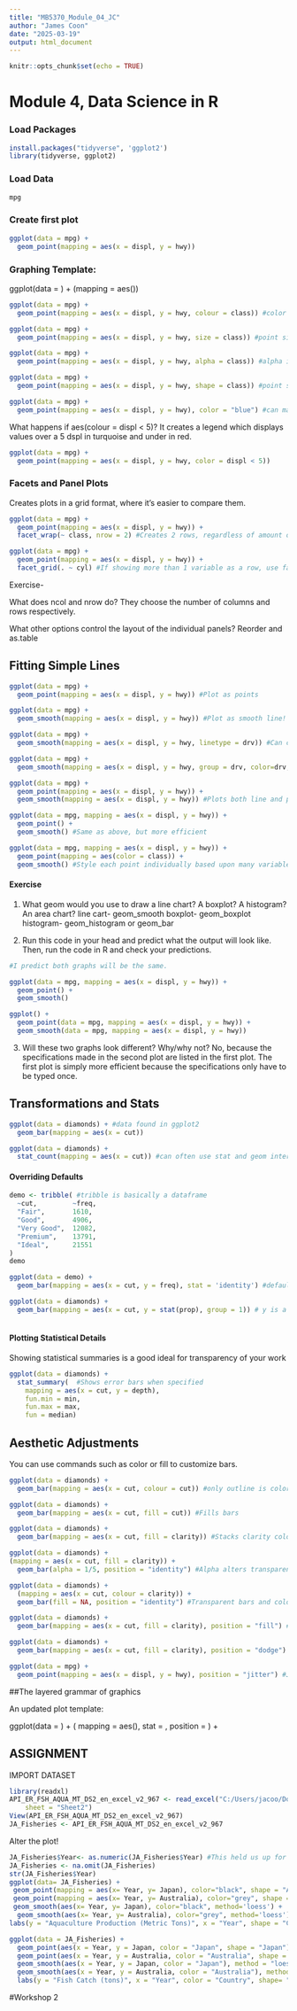 ```yaml
---
title: "MB5370_Module_04_JC"
author: "James Coon"
date: "2025-03-19"
output: html_document
---
```


```r
knitr::opts_chunk$set(echo = TRUE)
```

# Module 4, Data Science in R

### Load Packages
```r
install.packages("tidyverse", 'ggplot2')
library(tidyverse, ggplot2)
```

### Load Data
```r
mpg
```

### Create first plot
```r
ggplot(data = mpg) + 
  geom_point(mapping = aes(x = displ, y = hwy))
```

### Graphing Template:

ggplot(data = <DATA>) + 
  <GEOM_FUNCTION>(mapping = aes(<MAPPINGS>))

```r
ggplot(data = mpg) + 
  geom_point(mapping = aes(x = displ, y = hwy, colour = class)) #color by class!

ggplot(data = mpg) + 
  geom_point(mapping = aes(x = displ, y = hwy, size = class)) #point size by class!

ggplot(data = mpg) + 
  geom_point(mapping = aes(x = displ, y = hwy, alpha = class)) #alpha is transparency, thus transparency by class!

ggplot(data = mpg) + 
  geom_point(mapping = aes(x = displ, y = hwy, shape = class)) #point shape by class!

ggplot(data = mpg) + 
  geom_point(mapping = aes(x = displ, y = hwy), color = "blue") #can manually make all points whatever color you want!
```
What happens if aes(colour = displ < 5)?
It creates a legend which displays values over a 5 dspl in turquoise and under in red.
```r
ggplot(data = mpg) + 
  geom_point(mapping = aes(x = displ, y = hwy, color = displ < 5))
```

### Facets and Panel Plots

Creates plots in a grid format, where it's easier to compare them.
```r
ggplot(data = mpg) + 
  geom_point(mapping = aes(x = displ, y = hwy)) + 
  facet_wrap(~ class, nrow = 2) #Creates 2 rows, regardless of amount of variables/plots

ggplot(data = mpg) + 
  geom_point(mapping = aes(x = displ, y = hwy)) + 
  facet_grid(. ~ cyl) #If showing more than 1 variable as a row, use facet_grid instead of facet_wrap.

```
Exercise-

What does ncol and nrow do?
They choose the number of columns and rows respectively.

What other options control the layout of the individual panels? 
Reorder and as.table

## Fitting Simple Lines

```r
ggplot(data = mpg) + 
  geom_point(mapping = aes(x = displ, y = hwy)) #Plot as points

ggplot(data = mpg) + 
  geom_smooth(mapping = aes(x = displ, y = hwy)) #Plot as smooth line! geom_smooth

ggplot(data = mpg) + 
  geom_smooth(mapping = aes(x = displ, y = hwy, linetype = drv)) #Can change plot line by class!

ggplot(data = mpg) +
  geom_smooth(mapping = aes(x = displ, y = hwy, group = drv, color=drv, linetype = drv)) #Change some aesthetic based on drv

ggplot(data = mpg) + 
  geom_point(mapping = aes(x = displ, y = hwy)) +
  geom_smooth(mapping = aes(x = displ, y = hwy)) #Plots both line and points. Must just be used additively

ggplot(data = mpg, mapping = aes(x = displ, y = hwy)) + 
  geom_point() + 
  geom_smooth() #Same as above, but more efficient

ggplot(data = mpg, mapping = aes(x = displ, y = hwy)) + 
  geom_point(mapping = aes(color = class)) + 
  geom_smooth() #Style each point individually based upon many variables
```

#### Exercise

1. What geom would you use to draw a line chart? A boxplot? A histogram? An area chart?
line cart- geom_smooth
boxplot- geom_boxplot
histogram- geom_histogram or geom_bar

2. Run this code in your head and predict what the output will look like. Then, run the code in R and check your predictions.
```r
#I predict both graphs will be the same.

ggplot(data = mpg, mapping = aes(x = displ, y = hwy)) + 
  geom_point() + 
  geom_smooth()

ggplot() + 
  geom_point(data = mpg, mapping = aes(x = displ, y = hwy)) + 
  geom_smooth(data = mpg, mapping = aes(x = displ, y = hwy))
```

3. Will these two graphs look different? Why/why not?
No, because the specifications made in the second plot are listed in the first plot.  The first plot is simply more efficient because the specifications only have to be typed once.

## Transformations and Stats

```r
ggplot(data = diamonds) + #data found in ggplot2
  geom_bar(mapping = aes(x = cut))

ggplot(data = diamonds) + 
  stat_count(mapping = aes(x = cut)) #can often use stat and geom interchangeably
```
#### Overriding Defaults
```r
demo <- tribble( #tribble is basically a dataframe
  ~cut,         ~freq,
  "Fair",       1610,
  "Good",       4906,
  "Very Good",  12082,
  "Premium",    13791,
  "Ideal",      21551
)
demo

ggplot(data = demo) +
  geom_bar(mapping = aes(x = cut, y = freq), stat = 'identity') #default stat is count

ggplot(data = diamonds) + 
  geom_bar(mapping = aes(x = cut, y = stat(prop), group = 1)) # y is a proportion rather than raw count
  
```

#### Plotting Statistical Details

Showing statistical summaries is a good ideal for transparency of your work
```r

ggplot(data = diamonds) + 
  stat_summary(  #Shows error bars when specified
    mapping = aes(x = cut, y = depth),
    fun.min = min,
    fun.max = max,
    fun = median)
```

## Aesthetic Adjustments

You can use commands such as color or fill to customize bars.
```r
ggplot(data = diamonds) + 
  geom_bar(mapping = aes(x = cut, colour = cut)) #only outline is colored

ggplot(data = diamonds) + 
  geom_bar(mapping = aes(x = cut, fill = cut)) #Fills bars

ggplot(data = diamonds) + 
  geom_bar(mapping = aes(x = cut, fill = clarity)) #Stacks clarity coloration into existing bars!

ggplot(data = diamonds) +
(mapping = aes(x = cut, fill = clarity)) + 
  geom_bar(alpha = 1/5, position = "identity") #Alpha alters transparency

ggplot(data = diamonds) + 
  (mapping = aes(x = cut, colour = clarity)) + 
  geom_bar(fill = NA, position = "identity") #Transparent bars and colored outline.

ggplot(data = diamonds) + 
  geom_bar(mapping = aes(x = cut, fill = clarity), position = "fill") #Similar to stacking, but makes all the bars the same height.

ggplot(data = diamonds) + 
  geom_bar(mapping = aes(x = cut, fill = clarity), position = "dodge") #Dodge puts overlapping objects next to eachother instead of overlapping.

ggplot(data = mpg) + 
  geom_point(mapping = aes(x = displ, y = hwy), position = "jitter") #Jitter makes random noise in the plot to slightly and randomly space data out and make it mroe visible.
```

##The layered grammar of graphics

An updated plot template:

ggplot(data = <DATA>) + 
  <GEOM_FUNCTION>(
     mapping = aes(<MAPPINGS>),
     stat = <STAT>, 
     position = <POSITION>
  ) +
  <FACET_FUNCTION>

## ASSIGNMENT

IMPORT DATASET
```r
library(readxl)
API_ER_FSH_AQUA_MT_DS2_en_excel_v2_967 <- read_excel("C:/Users/jacoo/Downloads/API_ER.FSH.AQUA.MT_DS2_en_excel_v2_967.xls", 
    sheet = "Sheet2")
View(API_ER_FSH_AQUA_MT_DS2_en_excel_v2_967)
JA_Fisheries <- API_ER_FSH_AQUA_MT_DS2_en_excel_v2_967
```

Alter the plot!
```r
JA_Fisheries$Year<- as.numeric(JA_Fisheries$Year) #This held us up for a half hour lol.  Need to assign to the data sheet, not just as.numeric(data)
JA_Fisheries <- na.omit(JA_Fisheries)
str(JA_Fisheries$Year)
ggplot(data= JA_Fisheries) + 
 geom_point(mapping = aes(x= Year, y= Japan), color="black", shape = "Australia") +
 geom_point(mapping = aes(x= Year, y= Australia), color="grey", shape = "Japan") +
 geom_smooth(aes(x= Year, y= Japan), color="black", method='loess') +
  geom_smooth(aes(x= Year, y= Australia), color="grey", method='loess') +
labs(y = "Aquaculture Production (Metric Tons)", x = "Year", shape = "Country")
```

```r
ggplot(data = JA_Fisheries) + 
  geom_point(aes(x = Year, y = Japan, color = "Japan", shape = "Japan")) +
  geom_point(aes(x = Year, y = Australia, color = "Australia", shape = "Australia")) +
  geom_smooth(aes(x = Year, y = Japan, color = "Japan"), method = "loess") +
  geom_smooth(aes(x = Year, y = Australia, color = "Australia"), method = "loess") +
  labs(y = "Fish Catch (tons)", x = "Year", color = "Country", shape= "Country")  # Legend title
```

#Workshop 2


